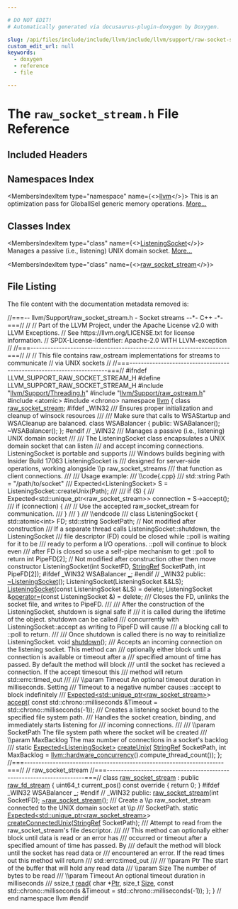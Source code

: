 ```yaml
---

# DO NOT EDIT!
# Automatically generated via docusaurus-plugin-doxygen by Doxygen.

slug: /api/files/include/include/llvm/include/llvm/support/raw-socket-stream-h
custom_edit_url: null
keywords:
  - doxygen
  - reference
  - file

---
```





# The `raw_socket_stream.h` File Reference

<DoxygenPage pluginConfig={pluginConfig}>



## Included Headers

<IncludesList>
<IncludesListItem
  filePath="llvm/Support/Threading.h"
  permalink="/docs/api/files/include/include/llvm/include/llvm/support/threading-h"
  isLocal="true" />
<IncludesListItem
  filePath="llvm/Support/raw_ostream.h"
  permalink="/docs/api/files/include/include/llvm/include/llvm/support/raw-ostream-h"
  isLocal="true" />
<IncludesListItem
  filePath="atomic"
  permalink=""
  isLocal="false" />
<IncludesListItem
  filePath="chrono"
  permalink=""
  isLocal="false" />
</IncludesList>

## Namespaces Index

<MembersIndex>

<MembersIndexItem
  type="namespace"
  name={<><a href="/docs/api/namespaces/llvm">llvm</a></>}>
This is an optimization pass for GlobalISel generic memory operations. <a href="/docs/api/namespaces/llvm/#details">More...</a>
</MembersIndexItem>

</MembersIndex>

## Classes Index

<MembersIndex>

<MembersIndexItem
  type="class"
  name={<><a href="/docs/api/classes/llvm/listeningsocket">ListeningSocket</a></>}>
Manages a passive (i.e., listening) UNIX domain socket. <a href="/docs/api/classes/llvm/listeningsocket/#details">More...</a>
</MembersIndexItem>

<MembersIndexItem
  type="class"
  name={<><a href="/docs/api/classes/llvm/raw-socket-stream">raw_socket_stream</a></>}>
</MembersIndexItem>

</MembersIndex>


## File Listing

The file content with the documentation metadata removed is:

<ProgramListing>

<Link id="l00001" /><CodeLine lineNumber="1"><Highlight kind="comment">//===-- llvm/Support/raw&#95;socket&#95;stream.h - Socket streams --&#42;- C++ -&#42;-===//</Highlight><Highlight kind="normal"></Highlight></CodeLine>
<Link id="l00002" /><CodeLine lineNumber="2"><Highlight kind="normal"></Highlight><Highlight kind="comment">//</Highlight><Highlight kind="normal"></Highlight></CodeLine>
<Link id="l00003" /><CodeLine lineNumber="3"><Highlight kind="normal"></Highlight><Highlight kind="comment">// Part of the LLVM Project, under the Apache License v2.0 with LLVM Exceptions.</Highlight><Highlight kind="normal"></Highlight></CodeLine>
<Link id="l00004" /><CodeLine lineNumber="4"><Highlight kind="normal"></Highlight><Highlight kind="comment">// See https://llvm.org/LICENSE.txt for license information.</Highlight><Highlight kind="normal"></Highlight></CodeLine>
<Link id="l00005" /><CodeLine lineNumber="5"><Highlight kind="normal"></Highlight><Highlight kind="comment">// SPDX-License-Identifier: Apache-2.0 WITH LLVM-exception</Highlight><Highlight kind="normal"></Highlight></CodeLine>
<Link id="l00006" /><CodeLine lineNumber="6"><Highlight kind="normal"></Highlight><Highlight kind="comment">//</Highlight><Highlight kind="normal"></Highlight></CodeLine>
<Link id="l00007" /><CodeLine lineNumber="7"><Highlight kind="normal"></Highlight><Highlight kind="comment">//===----------------------------------------------------------------------===//</Highlight><Highlight kind="normal"></Highlight></CodeLine>
<Link id="l00008" /><CodeLine lineNumber="8"><Highlight kind="normal"></Highlight><Highlight kind="comment">//</Highlight><Highlight kind="normal"></Highlight></CodeLine>
<Link id="l00009" /><CodeLine lineNumber="9"><Highlight kind="normal"></Highlight><Highlight kind="comment">// This file contains raw&#95;ostream implementations for streams to communicate</Highlight><Highlight kind="normal"></Highlight></CodeLine>
<Link id="l00010" /><CodeLine lineNumber="10"><Highlight kind="normal"></Highlight><Highlight kind="comment">// via UNIX sockets</Highlight><Highlight kind="normal"></Highlight></CodeLine>
<Link id="l00011" /><CodeLine lineNumber="11"><Highlight kind="normal"></Highlight><Highlight kind="comment">//</Highlight><Highlight kind="normal"></Highlight></CodeLine>
<Link id="l00012" /><CodeLine lineNumber="12"><Highlight kind="normal"></Highlight><Highlight kind="comment">//===----------------------------------------------------------------------===//</Highlight><Highlight kind="normal"></Highlight></CodeLine>
<Link id="l00013" /><CodeLine lineNumber="13"><Highlight kind="normal"></Highlight></CodeLine>
<Link id="l00014" /><CodeLine lineNumber="14"><Highlight kind="normal"></Highlight><Highlight kind="preprocessor">#ifndef LLVM&#95;SUPPORT&#95;RAW&#95;SOCKET&#95;STREAM&#95;H</Highlight><Highlight kind="normal"></Highlight></CodeLine>
<Link id="l00015" /><CodeLine lineNumber="15"><Highlight kind="normal"></Highlight><Highlight kind="preprocessor">#define LLVM&#95;SUPPORT&#95;RAW&#95;SOCKET&#95;STREAM&#95;H</Highlight><Highlight kind="normal"></Highlight></CodeLine>
<Link id="l00016" /><CodeLine lineNumber="16"><Highlight kind="normal"></Highlight></CodeLine>
<Link id="l00017" /><CodeLine lineNumber="17"><Highlight kind="normal"></Highlight><Highlight kind="preprocessor">#include &quot;<a href="/docs/api/files/include/include/llvm/include/llvm/support/threading-h">llvm/Support/Threading.h</a>&quot;</Highlight><Highlight kind="normal"></Highlight></CodeLine>
<Link id="l00018" /><CodeLine lineNumber="18"><Highlight kind="normal"></Highlight><Highlight kind="preprocessor">#include &quot;<a href="/docs/api/files/include/include/llvm/include/llvm/support/raw-ostream-h">llvm/Support/raw&#95;ostream.h</a>&quot;</Highlight><Highlight kind="normal"></Highlight></CodeLine>
<Link id="l00019" /><CodeLine lineNumber="19"><Highlight kind="normal"></Highlight></CodeLine>
<Link id="l00020" /><CodeLine lineNumber="20"><Highlight kind="normal"></Highlight><Highlight kind="preprocessor">#include &lt;atomic&gt;</Highlight><Highlight kind="normal"></Highlight></CodeLine>
<Link id="l00021" /><CodeLine lineNumber="21"><Highlight kind="normal"></Highlight><Highlight kind="preprocessor">#include &lt;chrono&gt;</Highlight><Highlight kind="normal"></Highlight></CodeLine>
<Link id="l00022" /><CodeLine lineNumber="22"><Highlight kind="normal"></Highlight></CodeLine>
<Link id="l00023" /><CodeLine lineNumber="23"><Highlight kind="normal"></Highlight><Highlight kind="keyword">namespace </Highlight><Highlight kind="normal"><a href="/docs/api/namespaces/llvm">llvm</a> &#123;</Highlight></CodeLine>
<Link id="l00024" /><CodeLine lineNumber="24"><Highlight kind="normal"></Highlight></CodeLine>
<Link id="l00025" /><CodeLine lineNumber="25"><Highlight kind="normal"></Highlight><Highlight kind="keyword">class </Highlight><Highlight kind="normal"><a href="/docs/api/classes/llvm/raw-socket-stream">raw&#95;socket&#95;stream</a>;</Highlight></CodeLine>
<Link id="l00026" /><CodeLine lineNumber="26"><Highlight kind="normal"></Highlight></CodeLine>
<Link id="l00027" /><CodeLine lineNumber="27"><Highlight kind="normal"></Highlight><Highlight kind="preprocessor">#ifdef &#95;WIN32</Highlight><Highlight kind="comment"></Highlight></CodeLine>
<Link id="l00028" /><CodeLine lineNumber="28"><Highlight kind="comment">/// Ensures proper initialization and cleanup of winsock resources</Highlight></CodeLine>
<Link id="l00029" /><CodeLine lineNumber="29"><Highlight kind="comment">///</Highlight></CodeLine>
<Link id="l00030" /><CodeLine lineNumber="30"><Highlight kind="comment">/// Make sure that calls to WSAStartup and WSACleanup are balanced.</Highlight><Highlight kind="normal"></Highlight></CodeLine>
<Link id="l00031" /><CodeLine lineNumber="31"><Highlight kind="normal"></Highlight><Highlight kind="keyword">class </Highlight><Highlight kind="normal">WSABalancer &#123;</Highlight></CodeLine>
<Link id="l00032" /><CodeLine lineNumber="32"><Highlight kind="normal"></Highlight><Highlight kind="keyword">public</Highlight><Highlight kind="normal">:</Highlight></CodeLine>
<Link id="l00033" /><CodeLine lineNumber="33"><Highlight kind="normal">  WSABalancer();</Highlight></CodeLine>
<Link id="l00034" /><CodeLine lineNumber="34"><Highlight kind="normal">  ~WSABalancer();</Highlight></CodeLine>
<Link id="l00035" /><CodeLine lineNumber="35"><Highlight kind="normal">&#125;;</Highlight></CodeLine>
<Link id="l00036" /><CodeLine lineNumber="36"><Highlight kind="normal"></Highlight><Highlight kind="preprocessor">#endif </Highlight><Highlight kind="comment">// &#95;WIN32</Highlight><Highlight kind="normal"></Highlight></CodeLine>
<Link id="l00037" /><CodeLine lineNumber="37"><Highlight kind="normal"></Highlight><Highlight kind="comment"></Highlight></CodeLine>
<Link id="l00038" /><CodeLine lineNumber="38"><Highlight kind="comment">/// Manages a passive (i.e., listening) UNIX domain socket</Highlight></CodeLine>
<Link id="l00039" /><CodeLine lineNumber="39"><Highlight kind="comment">///</Highlight></CodeLine>
<Link id="l00040" /><CodeLine lineNumber="40"><Highlight kind="comment">/// The ListeningSocket class encapsulates a UNIX domain socket that can listen</Highlight></CodeLine>
<Link id="l00041" /><CodeLine lineNumber="41"><Highlight kind="comment">/// and accept incoming connections. ListeningSocket is portable and supports</Highlight></CodeLine>
<Link id="l00042" /><CodeLine lineNumber="42"><Highlight kind="comment">/// Windows builds begining with Insider Build 17063 ListeningSocket is</Highlight></CodeLine>
<Link id="l00043" /><CodeLine lineNumber="43"><Highlight kind="comment">/// designed for server-side operations, working alongside \\p raw&#95;socket&#95;streams</Highlight></CodeLine>
<Link id="l00044" /><CodeLine lineNumber="44"><Highlight kind="comment">/// that function as client connections.</Highlight></CodeLine>
<Link id="l00045" /><CodeLine lineNumber="45"><Highlight kind="comment">///</Highlight></CodeLine>
<Link id="l00046" /><CodeLine lineNumber="46"><Highlight kind="comment">/// Usage example:</Highlight></CodeLine>
<Link id="l00047" /><CodeLine lineNumber="47"><Highlight kind="comment">/// \\code&#123;.cpp&#125;</Highlight></CodeLine>
<Link id="l00048" /><CodeLine lineNumber="48"><Highlight kind="comment">/// std::string Path = &quot;/path/to/socket&quot;</Highlight></CodeLine>
<Link id="l00049" /><CodeLine lineNumber="49"><Highlight kind="comment">/// Expected&lt;ListeningSocket&gt; S = ListeningSocket::createUnix(Path);</Highlight></CodeLine>
<Link id="l00050" /><CodeLine lineNumber="50"><Highlight kind="comment">///</Highlight></CodeLine>
<Link id="l00051" /><CodeLine lineNumber="51"><Highlight kind="comment">/// if (S) &#123;</Highlight></CodeLine>
<Link id="l00052" /><CodeLine lineNumber="52"><Highlight kind="comment">///   Expected&lt;std::unique&#95;ptr&lt;raw&#95;socket&#95;stream&gt;&gt; connection = S-&gt;accept();</Highlight></CodeLine>
<Link id="l00053" /><CodeLine lineNumber="53"><Highlight kind="comment">///   if (connection) &#123;</Highlight></CodeLine>
<Link id="l00054" /><CodeLine lineNumber="54"><Highlight kind="comment">///     // Use the accepted raw&#95;socket&#95;stream for communication.</Highlight></CodeLine>
<Link id="l00055" /><CodeLine lineNumber="55"><Highlight kind="comment">///   &#125;</Highlight></CodeLine>
<Link id="l00056" /><CodeLine lineNumber="56"><Highlight kind="comment">/// &#125;</Highlight></CodeLine>
<Link id="l00057" /><CodeLine lineNumber="57"><Highlight kind="comment">/// \\endcode</Highlight></CodeLine>
<Link id="l00058" /><CodeLine lineNumber="58"><Highlight kind="comment">///</Highlight><Highlight kind="normal"></Highlight></CodeLine>
<Link id="l00059" /><CodeLine lineNumber="59" lineLink="/docs/api/classes/llvm/listeningsocket"><Highlight kind="normal"></Highlight><Highlight kind="keyword">class </Highlight><Highlight kind="normal">ListeningSocket &#123;</Highlight></CodeLine>
<Link id="l00060" /><CodeLine lineNumber="60"><Highlight kind="normal"></Highlight></CodeLine>
<Link id="l00061" /><CodeLine lineNumber="61"><Highlight kind="normal">  std::atomic&lt;int&gt; FD;</Highlight></CodeLine>
<Link id="l00062" /><CodeLine lineNumber="62"><Highlight kind="normal">  std::string SocketPath; </Highlight><Highlight kind="comment">// Not modified after construction</Highlight><Highlight kind="normal"></Highlight></CodeLine>
<Link id="l00063" /><CodeLine lineNumber="63"><Highlight kind="normal"></Highlight><Highlight kind="comment"></Highlight></CodeLine>
<Link id="l00064" /><CodeLine lineNumber="64"><Highlight kind="comment">  /// If a separate thread calls ListeningSocket::shutdown, the ListeningSocket</Highlight></CodeLine>
<Link id="l00065" /><CodeLine lineNumber="65"><Highlight kind="comment">  /// file descriptor (FD) could be closed while ::poll is waiting for it to be</Highlight></CodeLine>
<Link id="l00066" /><CodeLine lineNumber="66"><Highlight kind="comment">  /// ready to perform a I/O operations. ::poll will continue to block even</Highlight></CodeLine>
<Link id="l00067" /><CodeLine lineNumber="67"><Highlight kind="comment">  /// after FD is closed so use a self-pipe mechanism to get ::poll to return</Highlight><Highlight kind="normal"></Highlight></CodeLine>
<Link id="l00068" /><CodeLine lineNumber="68"><Highlight kind="normal">  </Highlight><Highlight kind="keywordtype">int</Highlight><Highlight kind="normal"> PipeFD&#91;2&#93;; </Highlight><Highlight kind="comment">// Not modified after construction other then move constructor</Highlight><Highlight kind="normal"></Highlight></CodeLine>
<Link id="l00069" /><CodeLine lineNumber="69"><Highlight kind="normal"></Highlight></CodeLine>
<Link id="l00070" /><CodeLine lineNumber="70"><Highlight kind="normal">  ListeningSocket(</Highlight><Highlight kind="keywordtype">int</Highlight><Highlight kind="normal"> SocketFD, <a href="/docs/api/classes/llvm/stringref">StringRef</a> SocketPath, </Highlight><Highlight kind="keywordtype">int</Highlight><Highlight kind="normal"> PipeFD&#91;2&#93;);</Highlight></CodeLine>
<Link id="l00071" /><CodeLine lineNumber="71"><Highlight kind="normal"></Highlight></CodeLine>
<Link id="l00072" /><CodeLine lineNumber="72"><Highlight kind="normal"></Highlight><Highlight kind="preprocessor">#ifdef &#95;WIN32</Highlight><Highlight kind="normal"></Highlight></CodeLine>
<Link id="l00073" /><CodeLine lineNumber="73"><Highlight kind="normal">  WSABalancer <a href="/docs/api/files/lib/lib/target/lib/target/hexagon/lib/target/hexagon/mctargetdesc/hexagonmccodeemitter-cpp/#ae4dfd7b0d66121016d6466d2ff10e8ba">&#95;</a>;</Highlight></CodeLine>
<Link id="l00074" /><CodeLine lineNumber="74"><Highlight kind="normal"></Highlight><Highlight kind="preprocessor">#endif </Highlight><Highlight kind="comment">// &#95;WIN32</Highlight><Highlight kind="normal"></Highlight></CodeLine>
<Link id="l00075" /><CodeLine lineNumber="75"><Highlight kind="normal"></Highlight></CodeLine>
<Link id="l00076" /><CodeLine lineNumber="76"><Highlight kind="normal"></Highlight><Highlight kind="keyword">public</Highlight><Highlight kind="normal">:</Highlight></CodeLine>
<Link id="l00077" /><CodeLine lineNumber="77"><Highlight kind="normal">  <a href="/docs/api/classes/llvm/listeningsocket/#aab6af2845a3e2eacf99fe9a593660142">~ListeningSocket</a>();</Highlight></CodeLine>
<Link id="l00078" /><CodeLine lineNumber="78"><Highlight kind="normal">  ListeningSocket(ListeningSocket &amp;&amp;LS);</Highlight></CodeLine>
<Link id="l00079" /><CodeLine lineNumber="79" lineLink="/docs/api/classes/llvm/listeningsocket/#a3e74f90491fae9cdd0088d3f9718c561"><Highlight kind="normal">  <a href="/docs/api/classes/llvm/listeningsocket/#a3e74f90491fae9cdd0088d3f9718c561">ListeningSocket</a>(</Highlight><Highlight kind="keyword">const</Highlight><Highlight kind="normal"> ListeningSocket &amp;LS) = </Highlight><Highlight kind="keyword">delete</Highlight><Highlight kind="normal">;</Highlight></CodeLine>
<Link id="l00080" /><CodeLine lineNumber="80" lineLink="/docs/api/classes/llvm/listeningsocket/#a5e7b840e64fa22c48b1be27826bfe843"><Highlight kind="normal">  ListeningSocket &amp;<a href="/docs/api/classes/llvm/listeningsocket/#a5e7b840e64fa22c48b1be27826bfe843">operator=</a>(</Highlight><Highlight kind="keyword">const</Highlight><Highlight kind="normal"> ListeningSocket &amp;) = </Highlight><Highlight kind="keyword">delete</Highlight><Highlight kind="normal">;</Highlight></CodeLine>
<Link id="l00081" /><CodeLine lineNumber="81"><Highlight kind="normal"></Highlight><Highlight kind="comment"></Highlight></CodeLine>
<Link id="l00082" /><CodeLine lineNumber="82"><Highlight kind="comment">  /// Closes the FD, unlinks the socket file, and writes to PipeFD.</Highlight></CodeLine>
<Link id="l00083" /><CodeLine lineNumber="83"><Highlight kind="comment">  ///</Highlight></CodeLine>
<Link id="l00084" /><CodeLine lineNumber="84"><Highlight kind="comment">  /// After the construction of the ListeningSocket, shutdown is signal safe if</Highlight></CodeLine>
<Link id="l00085" /><CodeLine lineNumber="85"><Highlight kind="comment">  /// it is called during the lifetime of the object. shutdown can be called</Highlight></CodeLine>
<Link id="l00086" /><CodeLine lineNumber="86"><Highlight kind="comment">  /// concurrently with ListeningSocket::accept as writing to PipeFD will cause</Highlight></CodeLine>
<Link id="l00087" /><CodeLine lineNumber="87"><Highlight kind="comment">  /// a blocking call to ::poll to return.</Highlight></CodeLine>
<Link id="l00088" /><CodeLine lineNumber="88"><Highlight kind="comment">  ///</Highlight></CodeLine>
<Link id="l00089" /><CodeLine lineNumber="89"><Highlight kind="comment">  /// Once shutdown is called there is no way to reinitialize ListeningSocket.</Highlight><Highlight kind="normal"></Highlight></CodeLine>
<Link id="l00090" /><CodeLine lineNumber="90"><Highlight kind="normal">  </Highlight><Highlight kind="keywordtype">void</Highlight><Highlight kind="normal"> <a href="/docs/api/classes/llvm/listeningsocket/#a682299af2a92a43ba340ce4a0ce736ba">shutdown</a>();</Highlight></CodeLine>
<Link id="l00091" /><CodeLine lineNumber="91"><Highlight kind="normal"></Highlight><Highlight kind="comment"></Highlight></CodeLine>
<Link id="l00092" /><CodeLine lineNumber="92"><Highlight kind="comment">  /// Accepts an incoming connection on the listening socket. This method can</Highlight></CodeLine>
<Link id="l00093" /><CodeLine lineNumber="93"><Highlight kind="comment">  /// optionally either block until a connection is available or timeout after a</Highlight></CodeLine>
<Link id="l00094" /><CodeLine lineNumber="94"><Highlight kind="comment">  /// specified amount of time has passed. By default the method will block</Highlight></CodeLine>
<Link id="l00095" /><CodeLine lineNumber="95"><Highlight kind="comment">  /// until the socket has recieved a connection. If the accept timesout this</Highlight></CodeLine>
<Link id="l00096" /><CodeLine lineNumber="96"><Highlight kind="comment">  /// method will return std::errc:timed&#95;out</Highlight></CodeLine>
<Link id="l00097" /><CodeLine lineNumber="97"><Highlight kind="comment">  ///</Highlight></CodeLine>
<Link id="l00098" /><CodeLine lineNumber="98"><Highlight kind="comment">  /// \\param Timeout An optional timeout duration in milliseconds. Setting</Highlight></CodeLine>
<Link id="l00099" /><CodeLine lineNumber="99"><Highlight kind="comment">  /// Timeout to a negative number causes ::accept to block indefinitely</Highlight></CodeLine>
<Link id="l00100" /><CodeLine lineNumber="100"><Highlight kind="comment">  ///</Highlight><Highlight kind="normal"></Highlight></CodeLine>
<Link id="l00101" /><CodeLine lineNumber="101"><Highlight kind="normal">  <a href="/docs/api/classes/llvm/expected">Expected&lt;std::unique&#95;ptr&lt;raw&#95;socket&#95;stream&gt;</a>&gt; <a href="/docs/api/classes/llvm/listeningsocket/#ac080084a7f9f9a2d530621e41a309967">accept</a>(</Highlight></CodeLine>
<Link id="l00102" /><CodeLine lineNumber="102"><Highlight kind="normal">      </Highlight><Highlight kind="keyword">const</Highlight><Highlight kind="normal"> std::chrono::milliseconds &amp;Timeout = std::chrono::milliseconds(-1));</Highlight></CodeLine>
<Link id="l00103" /><CodeLine lineNumber="103"><Highlight kind="normal"></Highlight><Highlight kind="comment"></Highlight></CodeLine>
<Link id="l00104" /><CodeLine lineNumber="104"><Highlight kind="comment">  /// Creates a listening socket bound to the specified file system path.</Highlight></CodeLine>
<Link id="l00105" /><CodeLine lineNumber="105"><Highlight kind="comment">  /// Handles the socket creation, binding, and immediately starts listening for</Highlight></CodeLine>
<Link id="l00106" /><CodeLine lineNumber="106"><Highlight kind="comment">  /// incoming connections.</Highlight></CodeLine>
<Link id="l00107" /><CodeLine lineNumber="107"><Highlight kind="comment">  ///</Highlight></CodeLine>
<Link id="l00108" /><CodeLine lineNumber="108"><Highlight kind="comment">  /// \\param SocketPath The file system path where the socket will be created</Highlight></CodeLine>
<Link id="l00109" /><CodeLine lineNumber="109"><Highlight kind="comment">  /// \\param MaxBacklog The max number of connections in a socket&#39;s backlog</Highlight></CodeLine>
<Link id="l00110" /><CodeLine lineNumber="110"><Highlight kind="comment">  ///</Highlight><Highlight kind="normal"></Highlight></CodeLine>
<Link id="l00111" /><CodeLine lineNumber="111"><Highlight kind="normal">  </Highlight><Highlight kind="keyword">static</Highlight><Highlight kind="normal"> <a href="/docs/api/classes/llvm/expected">Expected&lt;ListeningSocket&gt;</a> <a href="/docs/api/classes/llvm/listeningsocket/#a22cd57e089541409aa05153237a44729">createUnix</a>(</Highlight></CodeLine>
<Link id="l00112" /><CodeLine lineNumber="112"><Highlight kind="normal">      <a href="/docs/api/classes/llvm/stringref">StringRef</a> SocketPath,</Highlight></CodeLine>
<Link id="l00113" /><CodeLine lineNumber="113"><Highlight kind="normal">      </Highlight><Highlight kind="keywordtype">int</Highlight><Highlight kind="normal"> MaxBacklog = <a href="/docs/api/namespaces/llvm/#a00440f10281348fd9f7be52e23c7c874">llvm::hardware&#95;concurrency</a>().compute&#95;thread&#95;count());</Highlight></CodeLine>
<Link id="l00114" /><CodeLine lineNumber="114"><Highlight kind="normal">&#125;;</Highlight></CodeLine>
<Link id="l00115" /><CodeLine lineNumber="115"><Highlight kind="normal"></Highlight></CodeLine>
<Link id="l00116" /><CodeLine lineNumber="116"><Highlight kind="normal"></Highlight><Highlight kind="comment">//===----------------------------------------------------------------------===//</Highlight><Highlight kind="normal"></Highlight></CodeLine>
<Link id="l00117" /><CodeLine lineNumber="117"><Highlight kind="normal"></Highlight><Highlight kind="comment">//  raw&#95;socket&#95;stream</Highlight><Highlight kind="normal"></Highlight></CodeLine>
<Link id="l00118" /><CodeLine lineNumber="118"><Highlight kind="normal"></Highlight><Highlight kind="comment">//===----------------------------------------------------------------------===//</Highlight><Highlight kind="normal"></Highlight></CodeLine>
<Link id="l00119" /><CodeLine lineNumber="119"><Highlight kind="normal"></Highlight></CodeLine>
<Link id="l00120" /><CodeLine lineNumber="120" lineLink="/docs/api/classes/llvm/raw-socket-stream"><Highlight kind="normal"></Highlight><Highlight kind="keyword">class </Highlight><Highlight kind="normal"><a href="/docs/api/classes/llvm/raw-socket-stream/#a86d8427648f496899f5aeb5e92ea6e81">raw&#95;socket&#95;stream</a> : </Highlight><Highlight kind="keyword">public</Highlight><Highlight kind="normal"> <a href="/docs/api/classes/llvm/raw-fd-stream/#ac9a76e6fdfee784d51393f12ce7c5256">raw&#95;fd&#95;stream</a> &#123;</Highlight></CodeLine>
<Link id="l00121" /><CodeLine lineNumber="121"><Highlight kind="normal">  uint64&#95;t current&#95;pos()</Highlight><Highlight kind="keyword"> const override </Highlight><Highlight kind="normal">&#123; </Highlight><Highlight kind="keywordflow">return</Highlight><Highlight kind="normal"> 0; &#125;</Highlight></CodeLine>
<Link id="l00122" /><CodeLine lineNumber="122"><Highlight kind="normal"></Highlight><Highlight kind="preprocessor">#ifdef &#95;WIN32</Highlight><Highlight kind="normal"></Highlight></CodeLine>
<Link id="l00123" /><CodeLine lineNumber="123"><Highlight kind="normal">  WSABalancer <a href="/docs/api/files/lib/lib/target/lib/target/hexagon/lib/target/hexagon/mctargetdesc/hexagonmccodeemitter-cpp/#ae4dfd7b0d66121016d6466d2ff10e8ba">&#95;</a>;</Highlight></CodeLine>
<Link id="l00124" /><CodeLine lineNumber="124"><Highlight kind="normal"></Highlight><Highlight kind="preprocessor">#endif </Highlight><Highlight kind="comment">// &#95;WIN32</Highlight><Highlight kind="normal"></Highlight></CodeLine>
<Link id="l00125" /><CodeLine lineNumber="125"><Highlight kind="normal"></Highlight></CodeLine>
<Link id="l00126" /><CodeLine lineNumber="126"><Highlight kind="normal"></Highlight><Highlight kind="keyword">public</Highlight><Highlight kind="normal">:</Highlight></CodeLine>
<Link id="l00127" /><CodeLine lineNumber="127"><Highlight kind="normal">  <a href="/docs/api/classes/llvm/raw-socket-stream/#a86d8427648f496899f5aeb5e92ea6e81">raw&#95;socket&#95;stream</a>(</Highlight><Highlight kind="keywordtype">int</Highlight><Highlight kind="normal"> SocketFD);</Highlight></CodeLine>
<Link id="l00128" /><CodeLine lineNumber="128"><Highlight kind="normal">  <a href="/docs/api/classes/llvm/raw-socket-stream/#abe1405099d634d6a8fa75d0ad84fe9f1">~raw&#95;socket&#95;stream</a>();</Highlight></CodeLine>
<Link id="l00129" /><CodeLine lineNumber="129"><Highlight kind="normal"></Highlight><Highlight kind="comment"></Highlight></CodeLine>
<Link id="l00130" /><CodeLine lineNumber="130"><Highlight kind="comment">  /// Create a \\p raw&#95;socket&#95;stream connected to the UNIX domain socket at \\p</Highlight></CodeLine>
<Link id="l00131" /><CodeLine lineNumber="131"><Highlight kind="comment">  /// SocketPath.</Highlight><Highlight kind="normal"></Highlight></CodeLine>
<Link id="l00132" /><CodeLine lineNumber="132"><Highlight kind="normal">  </Highlight><Highlight kind="keyword">static</Highlight><Highlight kind="normal"> <a href="/docs/api/classes/llvm/expected">Expected&lt;std::unique&#95;ptr&lt;raw&#95;socket&#95;stream&gt;</a>&gt;</Highlight></CodeLine>
<Link id="l00133" /><CodeLine lineNumber="133"><Highlight kind="normal">  <a href="/docs/api/classes/llvm/raw-socket-stream/#a15311330f8fe55f5a39073ea9eab65a3">createConnectedUnix</a>(<a href="/docs/api/classes/llvm/stringref">StringRef</a> SocketPath);</Highlight></CodeLine>
<Link id="l00134" /><CodeLine lineNumber="134"><Highlight kind="normal"></Highlight><Highlight kind="comment"></Highlight></CodeLine>
<Link id="l00135" /><CodeLine lineNumber="135"><Highlight kind="comment">  /// Attempt to read from the raw&#95;socket&#95;stream&#39;s file descriptor.</Highlight></CodeLine>
<Link id="l00136" /><CodeLine lineNumber="136"><Highlight kind="comment">  ///</Highlight></CodeLine>
<Link id="l00137" /><CodeLine lineNumber="137"><Highlight kind="comment">  /// This method can optionally either block until data is read or an error has</Highlight></CodeLine>
<Link id="l00138" /><CodeLine lineNumber="138"><Highlight kind="comment">  /// occurred or timeout after a specified amount of time has passed. By</Highlight></CodeLine>
<Link id="l00139" /><CodeLine lineNumber="139"><Highlight kind="comment">  /// default the method will block until the socket has read data or</Highlight></CodeLine>
<Link id="l00140" /><CodeLine lineNumber="140"><Highlight kind="comment">  /// encountered an error. If the read times out this method will return</Highlight></CodeLine>
<Link id="l00141" /><CodeLine lineNumber="141"><Highlight kind="comment">  /// std::errc:timed&#95;out</Highlight></CodeLine>
<Link id="l00142" /><CodeLine lineNumber="142"><Highlight kind="comment">  ///</Highlight></CodeLine>
<Link id="l00143" /><CodeLine lineNumber="143"><Highlight kind="comment">  /// \\param Ptr The start of the buffer that will hold any read data</Highlight></CodeLine>
<Link id="l00144" /><CodeLine lineNumber="144"><Highlight kind="comment">  /// \\param Size The number of bytes to be read</Highlight></CodeLine>
<Link id="l00145" /><CodeLine lineNumber="145"><Highlight kind="comment">  /// \\param Timeout An optional timeout duration in milliseconds</Highlight></CodeLine>
<Link id="l00146" /><CodeLine lineNumber="146"><Highlight kind="comment">  ///</Highlight><Highlight kind="normal"></Highlight></CodeLine>
<Link id="l00147" /><CodeLine lineNumber="147"><Highlight kind="normal">  ssize&#95;t <a href="/docs/api/classes/llvm/raw-socket-stream/#af22cc7ec55d3e7b68bf83856ed991f0e">read</a>(</Highlight></CodeLine>
<Link id="l00148" /><CodeLine lineNumber="148"><Highlight kind="normal">      </Highlight><Highlight kind="keywordtype">char</Highlight><Highlight kind="normal"> &#42;<a href="/docs/api/files/lib/lib/analysis/targetlibraryinfo-cpp/#aca185e6d0e9f423dbb24440206454872a11dbf501abf829b3ab7049c2d3a8a053">Ptr</a>, </Highlight><Highlight kind="keywordtype">size&#95;t</Highlight><Highlight kind="normal"> <a href="/docs/api/files/lib/lib/analysis/inlineorder-cpp/#a7ee6f0cb51c3b9056199e9a0001fe8c3a6f6cb72d544962fa333e2e34ce64f719">Size</a>,</Highlight></CodeLine>
<Link id="l00149" /><CodeLine lineNumber="149"><Highlight kind="normal">      </Highlight><Highlight kind="keyword">const</Highlight><Highlight kind="normal"> std::chrono::milliseconds &amp;Timeout = std::chrono::milliseconds(-1));</Highlight></CodeLine>
<Link id="l00150" /><CodeLine lineNumber="150"><Highlight kind="normal">&#125;;</Highlight></CodeLine>
<Link id="l00151" /><CodeLine lineNumber="151"><Highlight kind="normal"></Highlight></CodeLine>
<Link id="l00152" /><CodeLine lineNumber="152"><Highlight kind="normal">&#125; </Highlight><Highlight kind="comment">// end namespace llvm</Highlight><Highlight kind="normal"></Highlight></CodeLine>
<Link id="l00153" /><CodeLine lineNumber="153"><Highlight kind="normal"></Highlight></CodeLine>
<Link id="l00154" /><CodeLine lineNumber="154"><Highlight kind="normal"></Highlight><Highlight kind="preprocessor">#endif</Highlight></CodeLine>

</ProgramListing>

</DoxygenPage>
